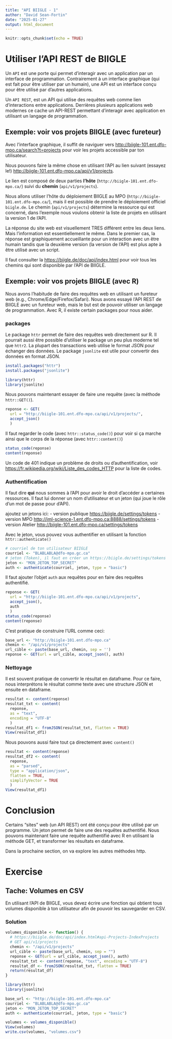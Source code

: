 ```yaml
---
title: "API BIIGLE - 1"
author: "David Sean-Fortin"
date: "2025-01-27"
output: html_document
---
```


```r
knitr::opts_chunk$set(echo = TRUE)
```

# Utiliser l'API REST de BIIGLE

Un `API` est une porte qui permet d'interagir avec un application par un interface de programmation. Contrairement à un interface graphique (qui est fait pour être utiliser par un humain), une API est un interface conçu pour être utilisé par d'autres applications.

Un `API REST`, est un API qui utilise des requêtes web comme lien d'interactions entre applications. Derrières plusieurs applications web modernes ce cache un API-REST permettant d'interagir avec application en utilisant un langage de programmation.

## Exemple: voir vos projets BIIGLE (avec fureteur)

Avec l'interface graphique, il suffit de naviguer vers <http://biigle-101.ent.dfo-mpo.ca/search?t=projects> pour voir les projets accessible par ton utilisateur.

Nous pouvons faire la même chose en utilisant l'API au lien suivant (essayez le!) <http://biigle-101.ent.dfo-mpo.ca/api/v1/projects>.

Le lien est composé de deux parties **l'hôte** (`http://biigle-101.ent.dfo-mpo.ca/`) suivi du **chemin** (`api/v1/projects`).

Nous allons utiliser l'hôte du déploiement BIIGLE au MPO (`http://biigle-101.ent.dfo-mpo.ca/`), mais il est possible de prendre le déploiement officiel `biigle.de`. Le chemin (`api/v1/projects`) détermine la ressource qui est concerné, dans l'exemple nous voulons obtenir la liste de projets en utilisant la version 1 de l'API.

La réponse du site web est visuellement TRES différent entre les deux liens. Mais l'information est essentiellement le même. Dans le premier cas, la réponse est graphiquement accueillante pour un interaction avec un être humain tandis que la deuxième version (la version de l'API) est plus apte à être utilisé avec un script.

Il faut consulter la [https://biigle.de/doc/api/index.html](documentation%20de%20l'API%20de%20Biigle) pour voir tous les chemins qui sont disponible par l'API de BIIGLE.

## Exemple: voir vos projets BIIGLE (avec R)

Nous avons l'habitude de faire des requêtes web en utilisant un fureteur web (e.g., Chrome/Edge/Firefox/Safari). Nous avons essayé l'API REST de BIIGLE avec un fureteur web, mais le but est de pouvoir utiliser un langage de programmation. Avec R, il existe certain packages pour nous aider.

### packages

Le package `httr` permet de faire des requêtes web directement sur R. Il pourrait aussi être possible d'utiliser le package un peu plus moderne tel que `httr2`.
La plupart des transactions web utilise le format JSON pour échanger des données. Le package `jsonlite` est utile pour convertir des données en format JSON.

```r

install.packages("httr")
install.packages("jsonlite")
```

```r
library(httr)
library(jsonlite)
```

Nous pouvons maintenant essayer de faire une requête (avec la méthode `httr::GET()`).

```r
reponse <- GET(
  url = "http://biigle-101.ent.dfo-mpo.ca/api/v1/projects/",
  accept_json()
  )
```

Il faut regarder le code (avec `httr::status_code()`) pour voir si ça marche ainsi que le corps de la réponse (avec `httr::content()`)

```r
status_code(reponse)
content(reponse)
```

Un code de 401 indique un problème de droits ou d'authentification, voir [https://fr.wikipedia.org/wiki/Liste_des_codes_HTTP](une%20list%20de%20codes%20et%20leur%20d/finitions) pour la liste de codes.

### Authentification

Il faut dire **qui** nous sommes à l'API pour avoir le droit d'accéder a certaines ressources. Il faut lui donner un nom d'utilisateur et un jeton (qui joue le rôle d'un mot de passe pour d'API).

ajoutez un jetons ici:
-   version publique <https://biigle.de/settings/tokens>
-   version MPO  <http://iml-science-1.ent.dfo-mpo.ca:8888/settings/tokens>
-   version Atelier <http://biigle-101.ent.dfo-mpo.ca/settings/tokens>

Avec le jeton, vous pouvez vous authentifier en utilisant la fonction `httr::authenticate()`

```r
# courriel de ton utilisateur BIIGLE
courriel <- "BLABLABLA@dfo-mpo.gc.ca"
# jeton (Token), il faut en créer un https://biigle.de/settings/tokens
jeton <- "MON_JETON_TOP_SECRET"
auth <- authenticate(courriel, jeton, type = "basic")
```

Il faut ajouter l'objet `auth` aux requêtes pour en faire des requêtes authentifié.
```r
reponse <- GET(
  url = "http://biigle-101.ent.dfo-mpo.ca/api/v1/projects",
  accept_json(),
  auth
  )
status_code(reponse)
content(reponse)
```

C'est pratique de construire l'URL comme ceci:
```r
base_url <- "http://biigle-101.ent.dfo-mpo.ca"
chemin <- "/api/v1/projects"
url_cible <- paste(base_url, chemin, sep = '')
reponse <- GET(url = url_cible, accept_json(), auth)
```

### Nettoyage

Il est souvent pratique de convertir le résultat en dataframe. Pour ce faire, nous interprétons le résultat comme texte avec une structure JSON et ensuite en dataframe.

```r
resultat <- content(reponse)
resultat_txt <- content(
  reponse,
  as = "text",
  encoding = "UTF-8"
  )
resultat_df1 <- fromJSON(resultat_txt, flatten = TRUE)
View(resultat_df1)
```


Nous pouvons aussi faire tout ça directement avec `content()`
```r
resultat <- content(reponse)
resultat_df2 <- content(
  reponse,
  as = "parsed",
  type = "application/json",
  flatten = TRUE,
  simplifyVector = TRUE
  )
View(resultat_df1)
```

# Conclusion

Certains "sites" web (un API REST) ont été conçu pour être utilisé par un programme. Un jeton permet de faire une des requêtes authentifié. Nous pouvons maintenant faire une requête authentifié avec R en utilisant la méthode GET, et transformer les résultats en dataframe.

Dans la prochaine section, on va explore les autres méthodes http.

# Exercise

## Tache: Volumes en CSV

En utilisant l'API de BIIGLE, vous devez écrire une fonction qui obtient tous volumes disponible à ton utilisateur afin de pouvoir les sauvegarder en CSV.

### Solution

```r
volumes_disponible <- function() {
  # https://biigle.de/doc/api/index.html#api-Projects-IndexProjects
  # GET api/v1/projects
  chemin <- "/api/v1/projects"
  url_cible <- paste(base_url, chemin, sep = "")
  reponse <- GET(url = url_cible, accept_json(), auth)
  resultat_txt <- content(reponse, "text", encoding = "UTF-8")
  resultat_df <- fromJSON(resultat_txt, flatten = TRUE)
  return(resultat_df)
}

library(httr)
library(jsonlite)

base_url <- "http://biigle-101.ent.dfo-mpo.ca"
courriel <- "BLABLABLA@dfo-mpo.gc.ca"
jeton <- "MON_JETON_TOP_SECRET"
auth <- authenticate(courriel, jeton, type = "basic")

volumes <- volumes_disponible()
View(volumes)
write.csv(volumes, "volumes.csv")
```

